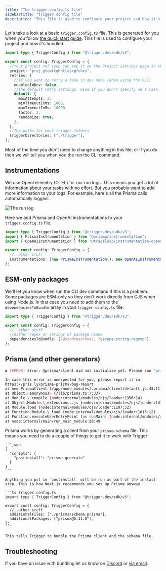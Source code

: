```yaml
---
title: "The trigger.config.ts file"
sidebarTitle: "trigger.config file"
description: "This file is used to configure your project and how it's bundled."
---
```


Let's take a look at a basic `trigger.config.ts` file. This is generated for you when you follow [the quick start guide](/v3/quick-start). This file is used to configure your project and how it's bundled.

```ts trigger.config.ts
import type { TriggerConfig } from "@trigger.dev/sdk/v3";

export const config: TriggerConfig = {
  //Your project ref (you can see it on the Project settings page in the dashboard)
  project: "proj_gtcwttqhhtlasxgfuhxs",
  retries: {
    //If you want to retry a task in dev mode (when using the CLI)
    enabledInDev: false,
    //the default retry settings. Used if you don't specify on a task.
    default: {
      maxAttempts: 3,
      minTimeoutInMs: 1000,
      maxTimeoutInMs: 10000,
      factor: 2,
      randomize: true,
    },
  },
  //The paths for your trigger folders
  triggerDirectories: ["./trigger"],
};
```

Most of the time you don't need to change anything in this file, or if you do then we will tell you when you the run the CLI command.

## Instrumentations

We use OpenTelemetry (OTEL) for our run logs. This means you get a lot of information about your tasks with no effort. But you probably want to add more information to your logs. For example, here's all the Prisma calls automatically logged:

![The run log
  ](/images/v3/auto-instrumentation.png)

Here we add Prisma and OpenAI instrumentations to your `trigger.config.ts` file.

```ts trigger.config.ts
import type { TriggerConfig } from "@trigger.dev/sdk/v3";
import { PrismaInstrumentation } from "@prisma/instrumentation";
import { OpenAIInstrumentation } from "@traceloop/instrumentation-openai";

export const config: TriggerConfig = {
  //..other stuff
  instrumentations: [new PrismaInstrumentation(), new OpenAIInstrumentation()],
};
```

## ESM-only packages

We'll let you know when run the CLI dev command if this is a problem. Some packages are ESM-only so they don't work directly from CJS when using Node.js. In that case you need to add them to the `dependenciesToBundle` array in your `trigger.config.ts` file.

```ts trigger.config.ts
import type { TriggerConfig } from "@trigger.dev/sdk/v3";

export const config: TriggerConfig = {
  //..other stuff
  //either regex or strings of package names
  dependenciesToBundle: [/@sindresorhus/, "escape-string-regexp"],
};
```

## Prisma (and other generators)

<Accordion title="The Prisma error you might see">

```bash
✘ [ERROR] Error: @prisma/client did not initialize yet. Please run "prisma generate" and try to import it again.

In case this error is unexpected for you, please report it in
https://pris.ly/prisma-prisma-bug-report
at new PrismaClient (/app/node_modules/.prisma/client/default.js:43:11)
at Object.<anonymous> (/lib/prisma.ts:7:33)
at Module.\_compile (node:internal/modules/cjs/loader:1356:14)
at Object.Module.\_extensions..js (node:internal/modules/cjs/loader:1414:10)
at Module.load (node:internal/modules/cjs/loader:1197:32)
at Function.Module.\_load (node:internal/modules/cjs/loader:1013:12)
at Function.executeUserEntryPoint [as runMain] (node:internal/modules/run_main:128:12)
at node:internal/main/run_main_module:28:49
```

</Accordion>

Prisma works by generating a client from your `prisma.schema` file. This means you need to do a couple of things to get it to work with Trigger:

<Steps>

  <Step title="package.json postinstall `prisma generate`">

    ```json
    {
      "scripts": {
        "postinstall": "prisma generate"
      }
    }
    ```

    Anything you put in `postinstall` will be run as part of the install step. This is how Next.js recommends you set up Prisma anyway.

</Step>

  <Step title="Add prisma and the schema to trigger.config.ts">

    ```ts trigger.config.ts
    import type { TriggerConfig } from "@trigger.dev/sdk/v3";

    export const config: TriggerConfig = {
      //..other stuff
      additionalFiles: ["./prisma/schema.prisma"],
      additionalPackages: ["prisma@5.11.0"],
    };
    ```

    This tells Trigger to bundle the Prisma client and the schema file.

</Step>

</Steps>

## Troubleshooting

If you have an issue with bundling let us know on [Discord](https://trigger.dev/discord) or [via email](https://trigger.dev/contact).
